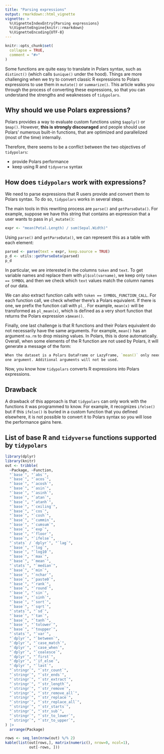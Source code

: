 ```yaml
---
title: "Parsing expressions"
output: rmarkdown::html_vignette
vignette: >
  %\VignetteIndexEntry{Parsing expressions}
  %\VignetteEngine{knitr::rmarkdown}
  %\VignetteEncoding{UTF-8}
---
```


```r
knitr::opts_chunk$set(
  collapse = TRUE,
  comment = "#>"
)
```

Some functions are quite easy to translate in Polars syntax, such as `distinct()`
(which calls `$unique()` under the hood). Things are more challenging when we
try to convert classic R expressions to Polars expressions to use them in 
`mutate()` or `summarize()`. This article walks you through the process of 
converting these expressions, so that you can understand the strengths and 
weaknesses of `tidypolars`.


## Why should we use Polars expressions?

Polars provides a way to evaluate custom functions using `$apply()` or `$map()`.
However, **this is strongly discouraged** and people should use Polars' numerous
built-in functions, that are optimized and parallelized (most of the time) 
internally.

Therefore, there seems to be a conflict between the two objectives of `tidypolars`:

* provide Polars performance
* keep using R and `tidyverse` syntax


## How does `tidypolars` work with expressions? 

We need to parse expressions that R users provide and convert them to Polars 
syntax. To do so, `tidypolars` works in several steps.

The main tools in this rewriting process are `parse()` and `getParseData()`. For
example, suppose we have this string that contains an expression that a user wants
to pass in `pl_mutate()`:

```r
expr <- "mean(Petal.Length) / sum(Sepal.Width)"
```

Using `parse()` and `getParseData()`, we can represent this as a table with each
element:

```r
parsed <- parse(text = expr, keep.source = TRUE)
p_d <- utils::getParseData(parsed)
p_d
```

In particular, we are interested in the columns `token` and `text`. To get variable
names and replace them with `pl$col(varname)`, we keep only `token == SYMBOL` and 
then we check which `text` values match the column names of our data. 

We can also extract function calls with `token == SYMBOL_FUNCTION_CALL`. For each
function call, we check whether there's a Polars equivalent. If there is 
one, we prefix the function call with `pl_`. For example, `mean(x)` will be 
transformed as `pl_mean(x)`, which is defined as a very short function that
returns the Polars expression `x$mean()`.

Finally, one last challenge is that R functions and their Polars equivalent 
do not necessarily have the same arguments. For example, `mean()` has an argument
`na.rm` to drop missing values. In Polars, this is done automatically. Overall,
when some elements of the R function are not used by Polars, it will generate
a message of the form:

```r
When the dataset is a Polars DataFrame or LazyFrame, `mean()` only needs 
one argument. Additional arguments will not be used. 

```

Now, you know how `tidypolars` converts R expressions into Polars expressions.


## Drawback

A drawback of this approach is that `tidypolars` can only work with the functions
it was programmed to know. For example, it recognizes `ifelse()` but if this
`ifelse()` is buried in a custom function that you defined elsewhere,
it is not possible to convert it to Polars syntax so you will lose the 
performance gains here.


## List of base R and `tidyverse` functions supported by `tidypolars` 


```r
library(dplyr)
library(knitr)
out <- tribble(
  ~Package, ~Function,
  "`base`", "`abs`",
  "`base`", "`acos`", 
  "`base`", "`acosh`", 
  "`base`", "`asin`",
  "`base`", "`asinh`", 
  "`base`", "`atan`", 
  "`base`", "`atanh`",
  "`base`", "`ceiling`",
  "`base`", "`cos`", 
  "`base`", "`cosh`",
  "`base`", "`cummin`",
  "`base`", "`cumsum`", 
  "`base`", "`exp`", 
  "`base`", "`floor`",
  "`base`", "`ifelse`",
  "`stats` / `dplyr`", "`lag`",
  "`base`", "`log`", 
  "`base`", "`log10`",
  "`base`", "`max`", 
  "`base`", "`mean`", 
  "`stats`", "`median`", 
  "`base`", "`min`",
  "`base`", "`nchar`",
  "`base`", "`paste0`",
  "`base`", "`rank`",
  "`base`", "`round`",
  "`base`", "`sin`", 
  "`base`", "`sinh`", 
  "`base`", "`sort`",  
  "`base`", "`sqrt`", 
  "`stats`", "`sd`", 
  "`base`", "`tan`", 
  "`base`", "`tanh`",
  "`base`", "`tolower`",
  "`base`", "`toupper`",
  "`stats`", "`var`",
  "`dplyr`", "`between`",
  "`dplyr`", "`case_match`",
  "`dplyr`", "`case_when`",
  "`dplyr`", "`coalesce`",
  "`dplyr`", "`first`",
  "`dplyr`", "`if_else`",
  "`dplyr`", "`last`",
  "`stringr`", "`str_count`",
  "`stringr`", "`str_ends`",
  "`stringr`", "`str_extract`",
  "`stringr`", "`str_length`",
  "`stringr`", "`str_remove`",
  "`stringr`", "`str_remove_all`",
  "`stringr`", "`str_replace`",
  "`stringr`", "`str_replace_all`",
  "`stringr`", "`str_starts`",
  "`stringr`", "`str_sub`",
  "`stringr`", "`str_to_lower`",
  "`stringr`", "`str_to_upper`",
) |> 
  arrange(Package)

rows <- seq_len(nrow(out) %/% 2)
kable(list(out[rows,], matrix(numeric(), nrow=0, ncol=1),
           out[-rows, ])) 
```

